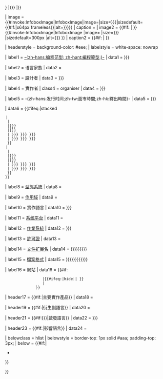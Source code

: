 {{Infobox
| bodyclass  = vevent
| bodystyle  = {{{bodystyle|}}}

| titleclass = summary
| title      = {{#if:{{{title|{{{name|}}}}}} |{{{title|{{{name|}}}}}} |<includeonly>{{PAGENAMEBASE}}</includeonly>}}

| image       = {{#invoke:InfoboxImage|InfoboxImage|image={{{logo|}}}|size={{{logo size|{{{logo_size|}}}}}}|sizedefault={{#if:{{{screenshot|}}}|x64px|frameless}}|alt={{{logo alt|{{{logo_alt|}}}}}}}}
| caption     = {{{logo caption|}}}
| image2      = {{#if:{{{collapsible|}}} |{{Hidden begin |title=Screenshot |toggle=left |titlestyle=text-align:left |contentstyle=text-align:center}} }}<!--
                 -->{{#invoke:InfoboxImage|InfoboxImage |image={{{screenshot|}}} |size={{{screenshot_size|{{{screenshot size|}}}}}} |sizedefault=300px |alt={{{screenshot_alt|{{{screenshot alt|}}}}}} }}
| caption2    =      {{{screenshot caption|}}}<!--
            -->{{#if:{{{collapsible|}}} |{{Hidden end}} }}

| headerstyle = background-color: #eee;
| labelstyle = white-space: nowrap

| label1     = [[编程范型|-{zh-hans:编程范型; zh-hant:編程範型;}-]]
| data1      = {{{paradigm|{{{paradigms|}}}}}}

| label2     = 语言家族
| data2      = {{{family|}}}

| label3     = 設計者
| data3      = {{{designer|{{{designers|}}}}}}

| label4     = 實作者
| class4     = organiser
| data4      = {{{developer|{{{developers|}}}}}}

| label5     = -{zh-hans:发行时间;zh-tw:面市時間;zh-hk:釋出時間}-
| data5      = {{{released|{{{year|}}}}}}

| data6    = {{#ifeq:{{{ver layout|simple}}}|stacked
 |{{Infobox software/stacked
  |{{{name|{{PAGENAME}}}}}
  |{{{discontinued|no}}}
  |{{{latest release version|{{{latest_release_version|}}}}}}
  |{{{latest release date   |   {{{latest_release_date|}}}}}}
  |{{{latest preview version|   {{{latest test version|{{{latest_preview_version|{{{latest_test_version|}}} }}} }}} }}}
  |{{{latest preview date   |      {{{latest test date|{{{latest_preview_date   |{{{latest_test_date   |}}} }}} }}} }}}
  }}
 |{{Infobox software/simple
  |{{{name|{{PAGENAME}}}}}
  |{{{discontinued|no}}}
  |{{{latest release version|{{{latest_release_version|}}}}}}
  |{{{latest release date   |   {{{latest_release_date|}}}}}}
  |{{{latest preview version|   {{{latest test version|{{{latest_preview_version|{{{latest_test_version|}}} }}} }}} }}}
  |{{{latest preview date   |      {{{latest test date|{{{latest_preview_date   |{{{latest_test_date   |}}} }}} }}} }}}
  }}
 }}

| label8    = [[類型系統|型態系統]]
| data8     = {{{typing|}}}

| label9    = [[作用域]]
| data9     = {{{scope|}}}

| label10    = 實作語言
| data10     = {{{programming language|{{{programming_language|}}}}}}

| label11    = [[系统平台]]
| data11     = {{{platform|}}}

| label12    = [[作業系統]]
| data12     = {{{operating system|{{{operating_system|}}}}}}

| label13    = [[软件许可证|許可證]]
| data13     = {{{license|}}}

| label14    = [[文件扩展名]]
| data14     = {{{File extensions|{{{file extensions|{{{file ext|{{{file_ext|}}}}}}}}}}}}

| label15    = [[檔案格式]]
| data15     = {{{File format|{{{file format|{{{file_format|{{{fileformat|{{{file formats|}}}}}}}}}}}}}}}

| label16    = 網站
| data16      = {{#if:{{{website|}}}
                  |{{#ifeq:{{{website|}}}|hide||{{{website|}}} }}
                  |{{official url}}
               }}

| header17    = {{#if:{{{implementations|}}}|主要實作產品}}
| data18      = {{{implementations|}}}

| header19    = {{#if:{{{dialects|}}}|衍生副語言}}
| data20      = {{{dialects|}}}

| header21    = {{#if:{{{influenced by|{{{influenced_by|}}}}}}|啟發語言}}
| data22      = {{{influenced by|{{{influenced_by|}}}}}}

| header23    = {{#if:{{{influenced|}}}|影響語言}}
| data24      = {{{influenced|}}}

| belowclass  = hlist
| belowstyle  = border-top: 1px solid #aaa; padding-top: 3px;
| below      =
{{#if:{{{wikibooks|}}}|
* {{wikibooks-inline|{{{wikibooks}}}}}
}}

}}<noinclude>
{{documentation}}
</noinclude>